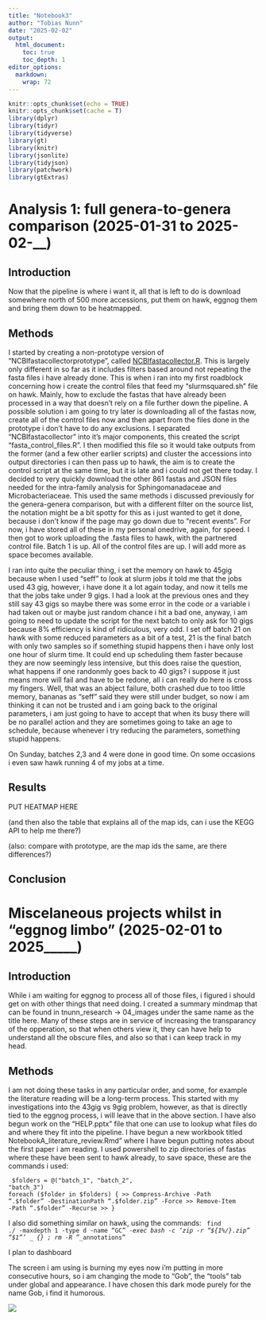 ```yaml
---
title: "Notebook3"
author: "Tobias Nunn"
date: "2025-02-02"
output: 
  html_document: 
    toc: true
    toc_depth: 1
editor_options: 
  markdown: 
    wrap: 72
---
```


```{=html}
<style>
    body .main-container {
        max-width: 1200px;
    }
</style>
```

```r
knitr::opts_chunk$set(echo = TRUE)
knitr::opts_chunk$set(cache = T)
library(dplyr)
library(tidyr)
library(tidyverse)
library(gt)
library(knitr)
library(jsonlite)
library(tidyjson)
library(patchwork)
library(gtExtras)
```

# Analysis 1: full genera-to-genera comparison (2025-01-31 to 2025-02-\_\_)

## Introduction

Now that the pipeline is where i want it, all that is left to do is
download somewhere north of 500 more accessions, put them on hawk,
eggnog them and bring them down to be heatmapped.

## Methods

I started by creating a non-prototype version of
"NCBIfastacollectorprototype", called
[NCBIfastacollector.R](https://github.com/tobiasnunn/tnunn_research/blob/7dc52b5c9490c2174cb5271cea988ef9beafabf8/00_scripts/Rscripts/NCBIfastacollector.R).
This is largely only different in so far as it includes filters based
around not repeating the fasta files i have already done. This is when i
ran into my first roadblock concerning how i create the control files
that feed my "slurmsquared.sh" file on hawk. Mainly, how to exclude the
fastas that have already been processed in a way that doesn't rely on a
file further down the pipeline. A possible solution i am going to try
later is downloading all of the fastas now, create all of the control
files now and then apart from the files done in the prototype i don't
have to do any exclusions. I separated "NCBIfastacollector" into it's
major components, this created the script "fasta_control_files.R". I
then modified this file so it would take outputs from the former (and a
few other earlier scripts) and cluster the accessions into output
directories i can then pass up to hawk, the aim is to create the control
script at the same time, but it is late and i could not get there today.
I decided to very quickly download the other 861 fastas and JSON files
needed for the intra-family analysis for Sphingomanadaceae and
Microbacteriaceae. This used the same methods i discussed previously for
the genera-genera comparison, but with a different filter on the source
list, the notation might be a bit spotty for this as i just wanted to
get it done, because i don't know if the page may go down due to "recent
events". For now, i have stored all of these in my personal onedrive,
again, for speed. I then got to work uploading the .fasta files to hawk,
with the partnered control file. Batch 1 is up. All of the control files
are up. I will add more as space becomes available.

I ran into quite the peculiar thing, i set the memory on hawk to 45gig
because when I used "seff" to look at slurm jobs it told me that the
jobs used 43 gig, however, i have done it a lot again today, and now it
tells me that the jobs take under 9 gigs. I had a look at the previous
ones and they still say 43 gigs so maybe there was some error in the
code or a variable i had taken out or maybe just random chance i hit a
bad one, anyway, i am going to need to update the script for the next
batch to only ask for 10 gigs because 8% efficiency is kind of
ridiculous, very odd. I set off batch 21 on hawk with some reduced
parameters as a bit of a test, 21 is the final batch with only two
samples so if something stupid happens then i have only lost one hour of
slurm time. It could end up scheduling them faster because they are now
seemingly less intensive, but this does raise the question, what happens
if one randonmly goes back to 40 gigs? i suppose it just means more will
fail and have to be redone, all i can really do here is cross my
fingers. Well, that was an abject failure, both crashed due to too
little memory, bananas as "seff" said they were still under budget, so
now i am thinking it can not be trusted and i am going back to the
original parameters, i am just going to have to accept that when its
busy there will be no parallel action and they are sometimes going to
take an age to schedule, because whenever i try reducing the parameters,
something stupid happens.

On Sunday, batches 2,3 and 4 were done in good time. On some occasions i even saw hawk running 4 of my jobs at a time.

## Results

PUT HEATMAP HERE

(and then also the table that explains all of the map ids, can i use the
KEGG API to help me there?)

(also: compare with prototype, are the map ids the same, are there
differences?)

## Conclusion

# Miscelaneous projects whilst in "eggnog limbo" (2025-02-01 to 2025_____)

## Introduction
While i am waiting for eggnog to process all of those files, i figured i should get on with other things that need doing. I created a summary mindmap that can be found in tnunn_research -> 04_images under the same name as the title here. Many of these steps are in service of increasing the transparancy of the opperation, so that when others view it, they can have help to understand all the obscure files, and also so that i can keep track in my head.

## Methods
I am not doing these tasks in any particular order, and some, for example the literature reading will be a long-term process. This started with my investigations into the 43gig vs 9gig problem, however, as that is directly tied to the eggnog process, i will leave that in the above section. I have also begun work on the "HELP.pptx" file that one can use to lookup what files do and where they fit into the pipeline. I have begun a new workbook titled NotebookA_literature_review.Rmd" where I have begun putting notes about the first paper i am reading. I used powershell to zip directories of fastas where these have been sent to hawk already, to save space, these are the commands i used:

<code>
$folders = @("batch_1", "batch_2", "batch_3")
foreach ($folder in $folders) {
>>     Compress-Archive -Path ".\$folder" -DestinationPath ".\$folder.zip" -Force
>>     Remove-Item -Path ".\$folder" -Recurse
>> }
</code>

I also did something similar on hawk, using the commands:
<code>
find ./ -maxdepth 1 -type d -name "GC*" -exec bash -c 'zip -r "${1%/}.zip" "$1"' _ {} \;
rm -R "*_annotations"
</code>

I plan to dashboard


The screen i am using is burning my eyes now i'm putting in more
consecutive hours, so i am changing the mode to "Gob", the "tools" tab
under global and appearance. I have chosen this dark mode purely for the
name Gob, i find it humorous.

![](images/clipboard-3109512063.png)
